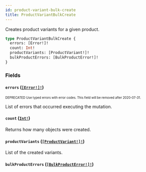 ```yaml
---
id: product-variant-bulk-create
title: ProductVariantBulkCreate
---
```


Creates product variants for a given product.

```graphql
type ProductVariantBulkCreate {
  errors: [Error!]!
  count: Int!
  productVariants: [ProductVariant!]!
  bulkProductErrors: [BulkProductError!]!
}
```

### Fields

#### `errors` ([`[Error!]!`](/api-reference/objects/error.mdx))

<sub><sup><span className="deprecatedTag">DEPRECATED</span> Use typed errors with error codes. This field will be removed after 2020-07-31.</sup></sub>

List of errors that occurred executing the mutation.

#### `count` ([`Int!`](/api-reference/scalars/int.mdx))

Returns how many objects were created.

#### `productVariants` ([`[ProductVariant!]!`](/api-reference/objects/product-variant.mdx))

List of the created variants.

#### `bulkProductErrors` ([`[BulkProductError!]!`](/api-reference/objects/bulk-product-error.mdx))
